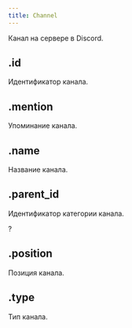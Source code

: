 ```yaml
---
title: Channel
---
```



Канал на сервере в Discord.

## .id

Идентификатор канала.

<MdnRef dataType="String" />

## .mention

Упоминание канала.

<MdnRef dataType="String" />

## .name

Название канала.

<MdnRef dataType="String" />

## .parent_id

Идентификатор категории канала.

?<MdnRef dataType="String" />

## .position

Позиция канала.

<MdnRef dataType="Number" />

## .type

Тип канала.

<MdnRef dataType="Number" />
